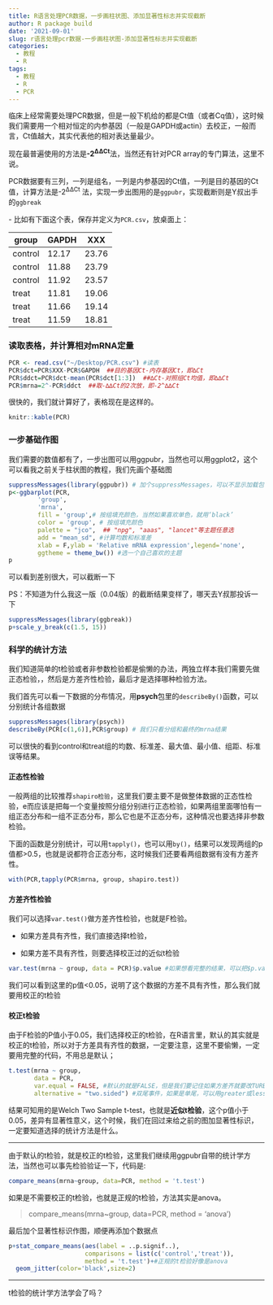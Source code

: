 ```yaml
---
title: R语言处理PCR数据，一步画柱状图、添加显著性标志并实现截断
author: R package build
date: '2021-09-01'
slug: r语言处理pcr数据-一步画柱状图-添加显著性标志并实现截断
categories:
  - 教程
  - R
tags:
  - 教程
  - R
  - PCR
---
```


临床上经常需要处理PCR数据，但是一般下机给的都是Ct值（或者Cq值），这时候我们需要用一个相对恒定的内参基因（一般是GAPDH或actin）去校正，一般而言，Ct值越大，其实代表他的相对表达量最少。

现在最普遍使用的方法是**-2^∆∆Ct^**法，当然还有针对PCR array的专门算法，这里不说。

PCR数据要有三列，一列是组名，一列是内参基因的Ct值，一列是目的基因的Ct值，计算方法是-2^∆∆Ct^ 法，实现一步出图用的是`ggpubr`，实现截断则是Y叔出手的`ggbreak`

\- 比如有下面这个表，保存并定义为`PCR.csv`，放桌面上：

| group   | GAPDH | XXX   |
|---------|-------|-------|
| control | 12.17 | 23.76 |
| control | 11.88 | 23.79 |
| control | 11.92 | 23.57 |
| treat   | 11.81 | 19.06 |
| treat   | 11.66 | 19.14 |
| treat   | 11.59 | 18.81 |

### 读取表格，并计算相对mRNA定量

```r
PCR <- read.csv("~/Desktop/PCR.csv") #读表
PCR$dct=PCR$XXX-PCR$GAPDH  ##目的基因Ct-内存基因Ct，即∆Ct
PCR$ddct=PCR$dct-mean(PCR$dct[1:3])  ##∆Ct-对照组Ct均值，即∆∆Ct
PCR$mrna=2^-PCR$ddct  ##取-∆∆Ct的2次放，即-2^∆∆Ct
```

很快的，我们就计算好了，表格现在是这样的。

```r
knitr::kable(PCR)
```

### 一步基础作图

我们需要的数值都有了，一步出图可以用ggpubr，当然也可以用ggplot2，这个可以看我之前关于柱状图的教程，我们先画个基础图

```r
suppressMessages(library(ggpubr)) # 加个suppressMessages，可以不显示加载包的提示
p<-ggbarplot(PCR,
        'group',
        'mrna',
        fill = 'group',# 按组填充颜色，当然如果喜欢单色，就用‘black’
        color = 'group', # 按组填充颜色
        palette = "jco",  ## "npg", "aaas", "lancet"等主题任意选
        add = "mean_sd", #计算均数和标准差
        xlab = F,ylab = 'Relative mRNA expression',legend='none',
        ggtheme = theme_bw()) #选一个自己喜欢的主题
p
```

可以看到差别很大，可以截断一下

PS：不知道为什么我这一版（0.04版）的截断结果变样了，哪天去Y叔那投诉一下

```r
suppressMessages(library(ggbreak))
p+scale_y_break(c(1.5, 15))
```

### 科学的统计方法

我们知道简单的t检验或者非参数检验都是偷懒的办法，两独立样本我们需要先做正态检验，，然后是方差齐性检验，最后才是选择哪种检验方法。

我们首先可以看一下数据的分布情况，用**psych**包里的`describeBy()`函数，可以分别统计各组数据

```r
suppressMessages(library(psych))  
describeBy(PCR[c(1,6)],PCR$group) # 我们只看分组和最终的mrna结果
```

可以很快的看到control和treat组的均数、标准差、最大值、最小值、组距、标准误等结果。

#### 正态性检验

一般两组的比较推荐`shapiro检验`，这里我们要主要不是做整体数据的正态性检验，e而应该是把每一个变量按照分组分别进行正态检验，如果两组里面哪怕有一组正态分布和一组不正态分布，那么它也是不正态分布，这种情况也要选择非参数检验。

下面的函数是分别统计，可以用`tapply()`，也可以用`by()`，结果可以发现两组的p值都\>0.5，也就是说都符合正态分布，这时候我们还要看两组数据有没有方差齐性。

```r
with(PCR,tapply(PCR$mrna, group, shapiro.test))
```

#### 方差齐性检验

我们可以选择`var.test()`做方差齐性检验，也就是F检验。

-   如果方差具有齐性，我们直接选择t检验，

-   如果方差不具有齐性，则要选择校正过的近似t检验

```r
var.test(mrna ~ group, data = PCR)$p.value #如果想看完整的结果，可以把$p.value去掉
```

我们可以看到这里的p值\<0.05，说明了这个数据的方差不具有齐性，那么我们就要用校正的t检验

#### 校正t检验

由于F检验的P值小于0.05，我们选择校正的t检验，在R语言里，默认的其实就是校正的t检验，所以对于方差具有齐性的数据，一定要注意，这里不要偷懒，一定要用完整的代码，不用总是默认；

```r
t.test(mrna ~ group,
       data = PCR,
       var.equal = FALSE, #默认的就是FALSE，但是我们要记住如果方差齐就要改TURE
       alternative = "two.sided") #双尾事件，如果是单尾，可以用greater或less
```

结果可知用的是Welch Two Sample t-test，也就是**近似t检验**，这个p值小于0.05，差异有显著性意义，这个时候，我们在回过来给之前的图加显著性标识，一定要知道选择的统计方法是什么。

------------------------------------------------------------------------

由于默认的t检验，就是校正的t检验，这里我们继续用ggpubr自带的统计学方法，当然也可以事先检验验证一下，代码是:

```r
compare_means(mrna~group, data=PCR, method = 't.test')
```

如果是不需要校正的t检验，也就是正规的t检验，方法其实是anova。

> compare_means(mrna\~group, data=PCR, method = 'anova')

最后加个显著性标识作图，顺便再添加个数据点

```r
p+stat_compare_means(aes(label = ..p.signif..),  
                     comparisons = list(c('control','treat')),  
                     method = 't.test')+#正规的t检验好像是anova
  geom_jitter(color='black',size=2) 

```

------------------------------------------------------------------------

t检验的统计学方法学会了吗？
